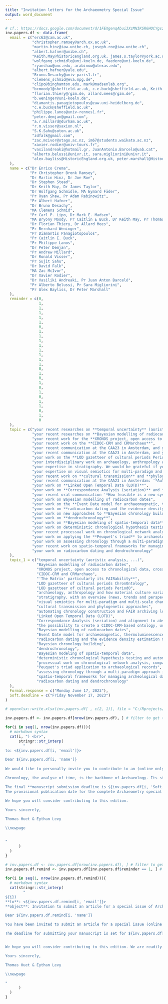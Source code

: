 ```yaml
---
title: "Invitation letters for the Archaeometry Special Issue"
output: word_document
---
```


```r
# cf.: https://docs.google.com/document/d/1FEXgenqAbui3XzMNIKSRGHOCYgsziSyAuOID34EFVek/edit#
inv.papers.df <- data.frame(
  email = c("erc62@cam.ac.uk",
            "christopher.ramsey@arch.ox.ac.uk",
            "martin.hinz@iaw.unibe.ch, joseph.roe@iaw.unibe.ch",
            "albert.hafner@unibe.ch",
            "Keith.May@historicengland.org.uk, james.s.taylor@york.ac.uk",
            "wolfgang.schmidle@uni-koeln.de, faedere@uni-koeln.de",
            "ryanshaw@unc.edu, arabinow@utexas.edu",
            "albert.hafner@yale.edu",
            "Bruno.Desachy@univ-paris1.fr",
            "clemens_schmid@eva.mpg.de",
            "clipo@binghamton.edu, mark@madsenlab.org",
            "bcmoody1@sheffield.ac.uk, c.e.buck@sheffield.ac.uk, Keith.May@historicengland.org.uk, tsd@tsdye.online",
            "florian.thiery@rgzm.de, allard.mees@rgzm.de",
            "b.weninger@uni-koeln.de",
            "diamantis.panagiotopoulos@zaw.uni-heidelberg.de",
            "c.e.buck@sheffield.ac.uk",
            "philippe.lanos@univ-rennes1.fr",
            "peter.demjan@gmail.com",
            "a.r.millard@durham.ac.uk",
            "r.m.visser@saxion.nl",
            "S.K.Sahu@soton.ac.uk",
            "zdfalk@gmail.com",
            "zac.mcivor@otago.ac.nz, im67@students.waikato.ac.nz",
            "xavier.rodier@univ-tours.fr",
            "vasilandreaki@hotmail.gr, JuanAntonio.Barcelo@uab.cat",
            "alberto.belussi@univr.it, sara.migliorini@univr.it",
            "alex.bayliss@HistoricEngland.org.uk, peter.marshall@HistoricEngland.org.uk"
  ),
  name = c("Dr Enrico Crema",
           "Pr Christopher Bronk Ramsey",
           "Dr Martin Hinz, Dr Joe Roe",
           "Dr Stephen Stead",
           "Dr Keith May, Dr James Taylor",
           "Dr Wolfgang Schmidle, MA Eymard Fäder",
           "Pr Ryan Shaw, Pr Adam Rabinowitz",
           "Pr Albert Hafner",
           "Dr Bruno Desachy",
           "MA Clemens Schmid",
           "Pr Carl P. Lipo, Dr Mark E. Madsen",
           "MA Bryony Moody, Pr Caitlin E Buck, Dr Keith May, Pr Thomas Dye",
           "Dr Florian Thiery, Dr Allard Mees",
           "Pr Bernhard Weninger",
           "Pr Diamantis Panagiotopoulos",
           "Pr Caitlin E. Buck",
           "Pr Philippe Lanos",
           "Dr Peter Demjan",
           "Pr Andrew Millard",
           "Dr Ronald Visser",
           "Pr Sujit Sahu",
           "Dr David Falk",
           "MA Zac McIvor",
           "Dr Xavier Rodier",
           "Dr Vasiliki Andreaki, Pr Juan Anton Barceló", 
           "Pr Alberto Belussi, Pr Sara Migliorini",
           "Pr Alex Bayliss, Dr Peter Marshall"
  ),
  reminder = c(0,
               1,
               1,
               1,
               1,
               1,
               0,
               1,
               1,
               1,
               1,
               1,
               1,
               1,
               1,
               0,
               1,
               0,
               1,
               0,
               1,
               0,
               1,
               1,
               0, 
               1,
               0
  ),
  topic = c("your recent researches on **temporal uncertainty** (aoristic analysis, ...)",
            "your recent researches on **Bayesian modelling of radiocarbon dates**",
            "your recent work for the **XRONOS project, open access to chronological data, cross-dating and alignment of multi-resolution chronologies**",
            "your recent work on the **CIDOC-CRM and CRMarchaeo**",
            "your recent communication at the CAA23 in Amsterdam, and your work on **'The Matrix' particularly its FAIRability**",
            "your recent communication at the CAA23 in Amsterdam, and your work on the **LOD gazetteer of cultural periods ChronOntology**",
            "your work on the **LOD gazetteer of cultural periods PeriodO**",
            "your interdisciplinary work on archaeology, anthropology and how material culture variability percieved in a high precision dating context (e.g, Swiss lakes, *chaîne opératoire*, dendrochronology) can be compared and integrated to other and looser chronologies",
            "your expertise in stratigraphy. We would be grateful if you could provide an overview (news, trends and perspectives) of existing projects and software on this subject, whether dedicated (*Le Stratifiant*, [Matrix project](https://stratigraphic.github.io/matrix/), [Extended Matrix](http://osiris.itabc.cnr.it/extendedmatrix/), etc.) or integrated into broader information platforms ([Syslat](https://syslat.hypotheses.org/), [Intrasis](https://www.intrasis.com/), etc.)",
            "your expertise on visual semiotics for multi-paradigm and multi-scale changes (cultural periods, radiocarbon dating, genetic/cultural drifts, etc.) using graph drawing (split graphs, phylogenetic trees, etc.) or any formal representations (temporal series, Summed Probability Densities, etc.)",
            "your recent work on **cultural transmission** and **phylogenetic approaches**",
            "your recent communication at the CAA23 in Amsterdam: '*Automating chronology construction and archiving (FAIR)ly along the way*'",
            "your work on **Linked Open Temporal Data (LOTD)**",
            "your work on **Correspondance Analysis (seriation)** and **alignment to absolute time-scales**",
            "your recent oral communication '*How feasible is a new system of Minoan relative chronology?*' during the 'CHRONOS. Stratigraphic Analysis, Pottery Seriation and Radiocarbon Dating in Mediterranean Chronology' conference on the possibility to create a CIDOC-CRM-based ontology, using the case of the Thera-Santorini volcano eruption, to deal with plurivocity of the dating assumptions, and the FAIR use of chonology building",
            "your work on Bayesian modelling of radiocarbon dates",
            "your work on the **Event Date model for archaeomagnetic, thermoluminescence and radiocarbon dates**",
            "your work on **radiocarbon dating and the evidence density estimation method**",
            "your work on new approaches to **Bayesian chronology building**",
            "your work on **dendrochronology**",
            "your work on **Bayesian modeling of spatio-temporal data**",
            "your work on deterministic chronological hypothesis testing and automated chronology building. We would be interested in a review of existing software for such aims, such as GroundHog, ChronoLog, etc...",
            "your recent processual work on chronological network analysis, compared with post-processual approaches (cf. J. Fabian's book 'Time and the Other') in indigeneous contexts",
            "your work on applying the **Peuquet's triad** to archaeological records",
            "your work on assessing chronology through a multi-paradigm approach (combining radiocarbon dates, stratigraphy, dendrochronology, Allen temporal logics) in a context of reusability of methods and data (FAIR)",
            "your recent work on spatio-temporal frameworks for managing archeological data",
            "your work on radiocarbon dating and dendrochronology"
  ),
  topic_1 = c("temporal uncertainty (aoristic analysis, ...)",
              "Bayesian modelling of radiocarbon dates",
              "XRONOS project, open access to chronological data, cross-dating and alignment of multi-resolution chronologies",
              "CIDOC-CRM and CRMarchaeo",
              "'The Matrix' particularly its FAIRability**",
              "LOD gazetteer of cultural periods ChronOntology",
              "LOD gazetteer of cultural periods PeriodO",
              "archaeology, anthropology and how material culture variability percieved in a high precision dating context (e.g, Swiss lakes, *chaîne opératoire*, dendrochronology) can be compared and integrated to other and looser chronologies",
              "stratigraphy, with an overview (news, trends and perspectives) of existing projects and software on this subject",
              "visual semiotics for multi-paradigm and multi-scale changes",
              "cultural transmission and phylogenetic approaches",
              "automating chronology construction and FAIR archiving long the way*'",
              "Linked Open Temporal Data (LOTD)",
              "Correspondance Analysis (seriation) and alignment to absolute time-scales",
              "the possibility to create a CIDOC-CRM-based ontology, using the case of the Thera-Santorini volcano eruption, to deal with plurivocity of the dating assumptions, and the FAIR use of chonology building",
              "Bayesian modelling of radiocarbon dates",
              "Event Date model for archaeomagnetic, thermoluminescence and radiocarbon dates",
              "radiocarbon dating and the evidence density estimation method",
              "Bayesian chronology building",
              "dendrochronology",
              "Bayesian modeling of spatio-temporal data",
              "deterministic chronological hypothesis testing and automated chronology building",
              "processual work on chronological network analysis, compared with post-processual approaches",
              "Peuquet's triad application to archaeological records",
              "assessing chronology through a multi-paradigm approach in a context of reusability of methods and data (FAIR)",
              "spatio-temporal frameworks for managing archeological data",
              "radiocarbon dating and dendrochronology"
  ),
  Formal.response = c("Monday June 17, 2023"),
  Soft.deadline = c("Friday November 17, 2023")
)

# openxlsx::write.xlsx(inv.papers.df[ , c(2, 1)], file = "C:/Rprojects/histime-archaeometry-si/docs/process_invitations.xlsx")

```



```r

inv.papers.df <- inv.papers.df[nrow(inv.papers.df), ] # filter to get the last entry

for(i in seq(1, nrow(inv.papers.df))){
  # markdown syntax
  cat(i, ") <br>",
      stringr::str_interp(
        "
to: <${inv.papers.df[i, 'email']}>  

Dear ${inv.papers.df[i, 'name']}  
  
We would like to personally invite you to contribute to an (online only) peer-reviewed special issue of the [Archaeometry journal](https://onlinelibrary.wiley.com/journal/14754754), on the subject of '***Chronology: formal methods and research software***' (for a recent example of a special issue, see [here](https://onlinelibrary.wiley.com/toc/14754754/2022/64/S1)). We were very intrigued by ${inv.papers.df[i, 'topic']}. We were wondering if you would consider a paper on this topic? If you are interested in taking up this invitation, please **let us know by ${inv.papers.df[i, 'Formal.response']}**. If you are unable to undertake this project personally but know someone who might, we would appreciate if you could provide us with their name and contact information. We would also be grateful if you would agree to act as a reviewer for at least one paper in this special issue. 

Chronology, the analyse of time, is the backbone of Archaeology. Its study material encompasses different disciplines and is widely dispersed in time and space. This has led to numerous context-based frameworks, focused on absolute *vs* relative chronology, Prehistory *vs* recent periods, laboratory techniques *vs* cultural approaches, deterministic *vs* statistical methods, and more. The aim of this special issue is to review current practices on formal methods, modelling and research software for chronological data in archaeology. We will invite a series of papers to contribute to various aspects of these matters, including (but not limited to) archaeometric dating, Bayesian analysis, stratigraphy, seriation, temporal logics and open-source research software. Papers will also explore multi-paradigm alignment (cross-dating), high-resolution downscaling, low-resolution upscaling of temporal data to a common timeline, multi-resolution alignment (scalability), uncertainty and fuzziness management, and the incorporation of FAIR policies and isostandards to foster temporal data reuse. It is important to note that this special issue is not intended to be a collection of case studies. Instead, it seeks to gather formal perspectives on chronological modelling, review recent methods and avenues of development, and focus on building interoperable chronologies over the long term and at large geographical scales. Please do not hesitate to make contact with us to discuss the potential topic of your contribution in more details.

The final **manuscript submission deadline is ${inv.papers.df[i, 'Soft.deadline']}**.
The provisional publication date for the complete Archaeometry special issue is June 17, 2024.

We hope you will consider contributing to this edition.
 
Yours sincerely, 

Thomas Huet & Eythan Levy

\\newpage


"
      )
  )
}

```


```r

# inv.papers.df <- inv.papers.df[nrow(inv.papers.df), ] # filter to get the last entry
inv.papers.df.remind <- inv.papers.df[inv.papers.df$reminder == 1, ] # filter to get only the papers without responses

for(i in seq(1, nrow(inv.papers.df.remind))){
  # markdown syntax
  cat(stringr::str_interp(
        "
${i})  
**to**: <${inv.papers.df.remind[i, 'email']}>  
**object**: Invitation to submit an article for a special issue of Archaeometry on chronological modelling - reminder

Dear ${inv.papers.df.remind[i, 'name']}  

You have been invited to submit an article for a special issue (online only) of the refereed [Archaeometry journal](https://onlinelibrary.wiley.com/journal/14754754) on the theme '*Chronology: formal methods and research software*'. We have specifically requested your expertise in preparing an article centered around ${inv.papers.df.remind[i, 'topic_1']}. However, we are open to discussing alternative topics if you have any other proposals in mind. Currently, the special issue has already received indications of intent to submit papers covering these chronological areas (list hosted [here](https://github.com/historical-time/archaeometry-si/issues/1#issue-1733704179)). 

The deadline for submitting your manuscript is set for ${inv.papers.df[i, 'Soft.deadline']}. The anticipated publication date for the complete special issue of Archaeometry is 17 June 2024. Please note that papers will be published in Early View as soon as they are accepted, making them citable as published papers.


We hope you will consider contributing to this edition. We are readily available to address any queries you may have regarding the format (Open Access, Article Processing Charge, etc.) or the content of this special issue.

Yours sincerely,

Thomas Huet & Eythan Levy

\\newpage

"
      )
  )
}

```
